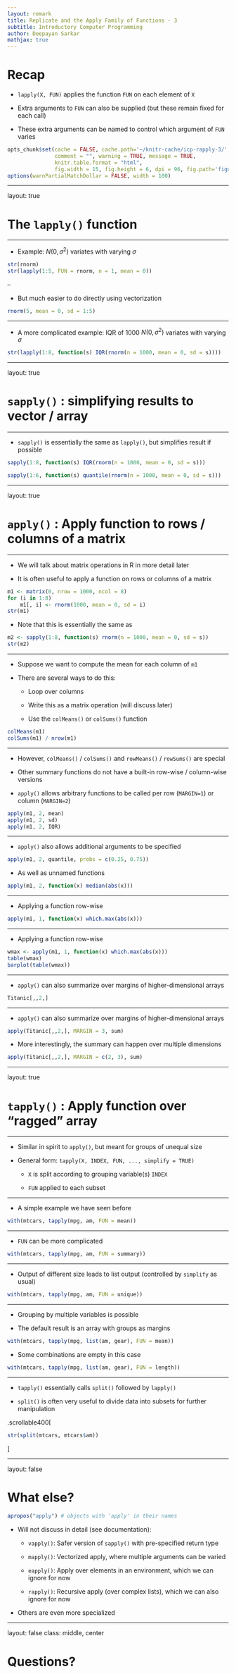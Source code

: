 ```yaml
---
layout: remark
title: Replicate and the Apply Family of Functions - 3
subtitle: Introductory Computer Programming
author: Deepayan Sarkar
mathjax: true
---
```


<!--  

# Topics 

* Replicating a simulation experiment

* The `*apply()` family of functions

* Functions can be arguments of other functions

* `do.call()`

-->


# Recap

* `lapply(X, FUN)` applies the function `FUN` on each element of `X`
	
* Extra arguments to `FUN` can also be supplied (but these remain fixed for each call)
	
* These extra arguments can be named to control which argument of `FUN` varies


```r
opts_chunk$set(cache = FALSE, cache.path='~/knitr-cache/icp-rapply-3/', autodep = TRUE,
               comment = "", warning = TRUE, message = TRUE,
               knitr.table.format = "html",
               fig.width = 15, fig.height = 6, dpi = 96, fig.path='figures/rapply-3-')
options(warnPartialMatchDollar = FALSE, width = 100)
```

---

layout: true

# The `lapply()` function

---

* Example: $N(0, \sigma^2)$ variates with varying $\sigma$

```r
str(rnorm)
str(lapply(1:5, FUN = rnorm, n = 1, mean = 0))
```
--


* But much easier to do directly using vectorization

```r
rnorm(5, mean = 0, sd = 1:5)
```

---

* A more complicated example: IQR of 1000 $N(0, \sigma^2)$ variates with varying $\sigma$

```r
str(lapply(1:8, function(s) IQR(rnorm(n = 1000, mean = 0, sd = s))))
```

---

layout: true

# `sapply()` : simplifying results to vector / array

---

* `sapply()` is essentially the same as `lapply()`, but simplifies result if possible

```r
sapply(1:8, function(s) IQR(rnorm(n = 1000, mean = 0, sd = s)))
```

```r
sapply(1:6, function(s) quantile(rnorm(n = 1000, mean = 0, sd = s)))
```

---

layout: true

# `apply()` : Apply function to rows / columns of a matrix

---

* We will talk about matrix operations in R in more detail later

* It is often useful to apply a function on rows or columns of a matrix

```r
m1 <- matrix(0, nrow = 1000, ncol = 8)
for (i in 1:8)
    m1[, i] <- rnorm(1000, mean = 0, sd = i)
str(m1)
```

* Note that this is essentially the same as

```r
m2 <- sapply(1:8, function(s) rnorm(n = 1000, mean = 0, sd = s))
str(m2)
```

---

* Suppose we want to compute the mean for each column of `m1`

* There are several ways to do this:

	- Loop over columns
	
	- Write this as a matrix operation (will discuss later)
	
	- Use the `colMeans()` or `colSums()` function
	
```r
colMeans(m1)
colSums(m1) / nrow(m1)
```

---

* However, `colMeans()` / `colSums()` and `rowMeans()` / `rowSums()` are special

* Other summary functions do not have a built-in row-wise / column-wise versions

* `apply()` allows arbitrary functions to be called per row (`MARGIN=1`) or column (`MARGIN=2`) 

```r
apply(m1, 2, mean)
apply(m1, 2, sd)
apply(m1, 2, IQR)
```

---

* `apply()` also allows additional arguments to be specified

```r
apply(m1, 2, quantile, probs = c(0.25, 0.75))
```

* As well as unnamed functions

```r
apply(m1, 2, function(x) median(abs(x)))
```

---

* Applying a function row-wise

```r
apply(m1, 1, function(x) which.max(abs(x)))
```

---

* Applying a function row-wise

```r
wmax <- apply(m1, 1, function(x) which.max(abs(x)))
table(wmax)
barplot(table(wmax))
```

---

* `apply()` can also summarize over margins of higher-dimensional arrays

```r
Titanic[,,2,]
```


---

* `apply()` can also summarize over margins of higher-dimensional arrays

```r
apply(Titanic[,,2,], MARGIN = 3, sum)
```

* More interestingly, the summary can happen over multiple dimensions

```r
apply(Titanic[,,2,], MARGIN = c(2, 3), sum)
```

---

layout: true

# `tapply()` : Apply function over "ragged" array

---

* Similar in spirit to `apply()`, but meant for groups of unequal size

* General form: `tapply(X, INDEX, FUN, ..., simplify = TRUE)`

	* `X` is split according to grouping variable(s) `INDEX`
	
	* `FUN` applied to each subset

---

* A simple example we have seen before

```r
with(mtcars, tapply(mpg, am, FUN = mean))
```

---

* `FUN` can be more complicated

```r
with(mtcars, tapply(mpg, am, FUN = summary))
```

---

* Output of different size leads to list output (controlled by `simplify` as usual)

```r
with(mtcars, tapply(mpg, am, FUN = unique))
```

---

* Grouping by multiple variables is possible

* The default result is an array with groups as margins

```r
with(mtcars, tapply(mpg, list(am, gear), FUN = mean))
```

* Some combinations are empty in this case

```r
with(mtcars, tapply(mpg, list(am, gear), FUN = length))
```

---

* `tapply()` essentially calls `split()` followed by `lapply()`

* `split()` is often very useful to divide data into subsets for further manipulation

.scrollable400[

```r
str(split(mtcars, mtcars$am))
```

]


---

layout: false

# What else?

```r
apropos("apply") # objects with 'apply' in their names
```

* Will not discuss in detail (see documentation):

	* `vapply()`: Safer version of `sapply()` with pre-specified return type

	* `mapply()`: Vectorized apply, where multiple arguments can be varied

	* `eapply()`: Apply over elements in an environment, which we can ignore for now

	* `rapply()`: Recursive apply (over complex lists), which we can also ignore for now

* Others are even more specialized

---

layout: false
class: middle, center

# Questions?


